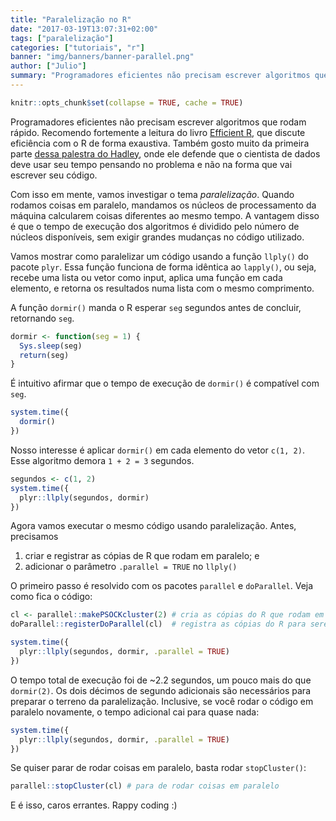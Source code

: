```yaml
---
title: "Paralelização no R"
date: "2017-03-19T13:07:31+02:00"
tags: ["paralelização"]
categories: ["tutoriais", "r"]
banner: "img/banners/banner-parallel.png"
author: ["Julio"]
summary: "Programadores eficientes não precisam escrever algoritmos que rodam rápido. Recomendo fortemente a leitura do livro Efficient R, que discute eficiência com o R de forma exaustiva. Também gosto muito da primeira parte dessa palestra do Hadley, onde ele defende que o cientista de dados deve usar seu tempo pensando no problema e não na forma que vai escrever seu código..."
---
```


```r
knitr::opts_chunk$set(collapse = TRUE, cache = TRUE)
```

Programadores eficientes não precisam escrever algoritmos que rodam rápido. Recomendo fortemente a leitura do livro [Efficient R](https://csgillespie.github.io/efficientR/), que discute eficiência com o R de forma exaustiva. Também gosto muito da primeira parte [dessa palestra do Hadley](https://www.youtube.com/watch?v=wki0BqlztCo), onde ele defende que o cientista de dados deve usar seu tempo pensando no problema e não na forma que vai escrever seu código.

Com isso em mente, vamos investigar o tema *paralelização*. Quando rodamos coisas em paralelo, mandamos os núcleos de processamento da máquina calcularem coisas diferentes ao mesmo tempo. A vantagem disso é que o tempo de execução dos algoritmos é dividido pelo número de núcleos disponíveis, sem exigir grandes mudanças no código utilizado.

Vamos mostrar como paralelizar um código usando a função `llply()` do pacote `plyr`. Essa função funciona de forma idêntica ao `lapply()`, ou seja, recebe uma lista ou vetor como input, aplica uma função em cada elemento, e retorna os resultados numa lista com o mesmo comprimento.

A função `dormir()` manda o R esperar `seg` segundos antes de concluir, retornando `seg`.

```r
dormir <- function(seg = 1) {
  Sys.sleep(seg)
  return(seg)
}
```

É intuitivo afirmar que o tempo de execução de `dormir()` é compatível com `seg`.

```r
system.time({
  dormir()
})
```

Nosso interesse é aplicar `dormir()` em cada elemento do vetor `c(1, 2)`. Esse algoritmo demora `1 + 2 = 3` segundos.

```r
segundos <- c(1, 2)
system.time({
  plyr::llply(segundos, dormir)
})
```

Agora vamos executar o mesmo código usando paralelização. Antes, precisamos

1. criar e registrar as cópias de R que rodam em paralelo; e
2. adicionar o parâmetro `.parallel = TRUE` no `llply()`

O primeiro passo é resolvido com os pacotes `parallel` e `doParallel`. Veja como fica o código:

```r
cl <- parallel::makePSOCKcluster(2) # cria as cópias do R que rodam em paralelo
doParallel::registerDoParallel(cl)  # registra as cópias do R para serem usadas no plyr

system.time({
  plyr::llply(segundos, dormir, .parallel = TRUE)
})
```

O tempo total de execução foi de ~2.2 segundos, um pouco mais do que `dormir(2)`. Os dois décimos de segundo adicionais são necessários para preparar o terreno da paralelização. Inclusive, se você rodar o código em paralelo novamente, o tempo adicional cai para quase nada:

```r
system.time({
  plyr::llply(segundos, dormir, .parallel = TRUE)
})
```

Se quiser parar de rodar coisas em paralelo, basta rodar `stopCluster()`:

```r
parallel::stopCluster(cl) # para de rodar coisas em paralelo
```

E é isso, caros errantes. Rappy coding :)
